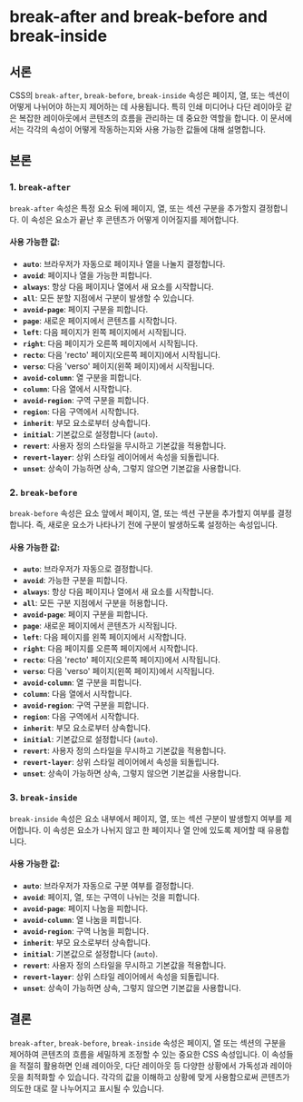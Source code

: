 # break-after and break-before and break-inside

## 서론
CSS의 `break-after`, `break-before`, `break-inside` 속성은 페이지, 열, 또는 섹션이 어떻게 나뉘어야 하는지 제어하는 데 사용됩니다. 특히 인쇄 미디어나 다단 레이아웃 같은 복잡한 레이아웃에서 콘텐츠의 흐름을 관리하는 데 중요한 역할을 합니다. 이 문서에서는 각각의 속성이 어떻게 작동하는지와 사용 가능한 값들에 대해 설명합니다.

## 본론

### 1. `break-after`
`break-after` 속성은 특정 요소 뒤에 페이지, 열, 또는 섹션 구분을 추가할지 결정합니다. 이 속성은 요소가 끝난 후 콘텐츠가 어떻게 이어질지를 제어합니다.

#### 사용 가능한 값:

- **`auto`**: 브라우저가 자동으로 페이지나 열을 나눌지 결정합니다.
- **`avoid`**: 페이지나 열을 가능한 피합니다.
- **`always`**: 항상 다음 페이지나 열에서 새 요소를 시작합니다.
- **`all`**: 모든 분할 지점에서 구분이 발생할 수 있습니다.
- **`avoid-page`**: 페이지 구분을 피합니다.
- **`page`**: 새로운 페이지에서 콘텐츠를 시작합니다.
- **`left`**: 다음 페이지가 왼쪽 페이지에서 시작됩니다.
- **`right`**: 다음 페이지가 오른쪽 페이지에서 시작됩니다.
- **`recto`**: 다음 'recto' 페이지(오른쪽 페이지)에서 시작됩니다.
- **`verso`**: 다음 'verso' 페이지(왼쪽 페이지)에서 시작됩니다.
- **`avoid-column`**: 열 구분을 피합니다.
- **`column`**: 다음 열에서 시작합니다.
- **`avoid-region`**: 구역 구분을 피합니다.
- **`region`**: 다음 구역에서 시작합니다.
- **`inherit`**: 부모 요소로부터 상속합니다.
- **`initial`**: 기본값으로 설정합니다 (`auto`).
- **`revert`**: 사용자 정의 스타일을 무시하고 기본값을 적용합니다.
- **`revert-layer`**: 상위 스타일 레이어에서 속성을 되돌립니다.
- **`unset`**: 상속이 가능하면 상속, 그렇지 않으면 기본값을 사용합니다.

### 2. `break-before`
`break-before` 속성은 요소 앞에서 페이지, 열, 또는 섹션 구분을 추가할지 여부를 결정합니다. 즉, 새로운 요소가 나타나기 전에 구분이 발생하도록 설정하는 속성입니다.

#### 사용 가능한 값:

- **`auto`**: 브라우저가 자동으로 결정합니다.
- **`avoid`**: 가능한 구분을 피합니다.
- **`always`**: 항상 다음 페이지나 열에서 새 요소를 시작합니다.
- **`all`**: 모든 구분 지점에서 구분을 허용합니다.
- **`avoid-page`**: 페이지 구분을 피합니다.
- **`page`**: 새로운 페이지에서 콘텐츠가 시작됩니다.
- **`left`**: 다음 페이지를 왼쪽 페이지에서 시작합니다.
- **`right`**: 다음 페이지를 오른쪽 페이지에서 시작합니다.
- **`recto`**: 다음 'recto' 페이지(오른쪽 페이지)에서 시작됩니다.
- **`verso`**: 다음 'verso' 페이지(왼쪽 페이지)에서 시작됩니다.
- **`avoid-column`**: 열 구분을 피합니다.
- **`column`**: 다음 열에서 시작합니다.
- **`avoid-region`**: 구역 구분을 피합니다.
- **`region`**: 다음 구역에서 시작합니다.
- **`inherit`**: 부모 요소로부터 상속합니다.
- **`initial`**: 기본값으로 설정합니다 (`auto`).
- **`revert`**: 사용자 정의 스타일을 무시하고 기본값을 적용합니다.
- **`revert-layer`**: 상위 스타일 레이어에서 속성을 되돌립니다.
- **`unset`**: 상속이 가능하면 상속, 그렇지 않으면 기본값을 사용합니다.

### 3. `break-inside`
`break-inside` 속성은 요소 내부에서 페이지, 열, 또는 섹션 구분이 발생할지 여부를 제어합니다. 이 속성은 요소가 나뉘지 않고 한 페이지나 열 안에 있도록 제어할 때 유용합니다.

#### 사용 가능한 값:

- **`auto`**: 브라우저가 자동으로 구분 여부를 결정합니다.
- **`avoid`**: 페이지, 열, 또는 구역이 나뉘는 것을 피합니다.
- **`avoid-page`**: 페이지 나눔을 피합니다.
- **`avoid-column`**: 열 나눔을 피합니다.
- **`avoid-region`**: 구역 나눔을 피합니다.
- **`inherit`**: 부모 요소로부터 상속합니다.
- **`initial`**: 기본값으로 설정합니다 (`auto`).
- **`revert`**: 사용자 정의 스타일을 무시하고 기본값을 적용합니다.
- **`revert-layer`**: 상위 스타일 레이어에서 속성을 되돌립니다.
- **`unset`**: 상속이 가능하면 상속, 그렇지 않으면 기본값을 사용합니다.

## 결론
`break-after`, `break-before`, `break-inside` 속성은 페이지, 열 또는 섹션의 구분을 제어하여 콘텐츠의 흐름을 세밀하게 조정할 수 있는 중요한 CSS 속성입니다. 이 속성들을 적절히 활용하면 인쇄 레이아웃, 다단 레이아웃 등 다양한 상황에서 가독성과 레이아웃을 최적화할 수 있습니다. 각각의 값을 이해하고 상황에 맞게 사용함으로써 콘텐츠가 의도한 대로 잘 나누어지고 표시될 수 있습니다.